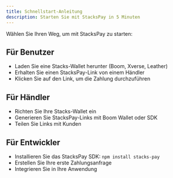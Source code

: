 ```yaml
---
title: Schnellstart-Anleitung  
description: Starten Sie mit StacksPay in 5 Minuten
---
```


Wählen Sie Ihren Weg, um mit StacksPay zu starten:

## Für Benutzer
- Laden Sie eine Stacks-Wallet herunter (Boom, Xverse, Leather)
- Erhalten Sie einen StacksPay-Link von einem Händler
- Klicken Sie auf den Link, um die Zahlung durchzuführen

## Für Händler
- Richten Sie Ihre Stacks-Wallet ein
- Generieren Sie StacksPay-Links mit Boom Wallet oder SDK
- Teilen Sie Links mit Kunden

## Für Entwickler
- Installieren Sie das StacksPay SDK: `npm install stacks-pay`
- Erstellen Sie Ihre erste Zahlungsanfrage
- Integrieren Sie in Ihre Anwendung